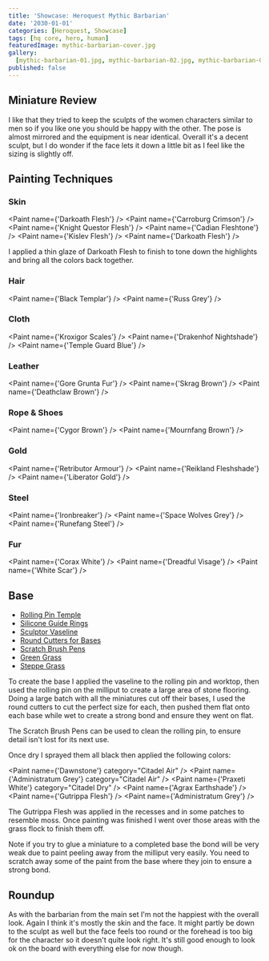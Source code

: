 ```yaml
---
title: 'Showcase: Heroquest Mythic Barbarian'
date: '2030-01-01'
categories: [Heroquest, Showcase]
tags: [hq core, hero, human]
featuredImage: mythic-barbarian-cover.jpg
gallery:
  [mythic-barbarian-01.jpg, mythic-barbarian-02.jpg, mythic-barbarian-03.jpg]
published: false
---
```



## Miniature Review

I like that they tried to keep the sculpts of the women characters similar to men so if you like one you should be
happy with the other. The pose is almost mirrored and the equipment is near identical. Overall it's a decent sculpt,
but I do wonder if the face lets it down a little bit as I feel like the sizing is slightly off.

## Painting Techniques

### Skin

<Paint name={'Darkoath Flesh'} />
<Paint name={'Carroburg Crimson'} />
<Paint name={'Knight Questor Flesh'} />
<Paint name={'Cadian Fleshtone'} />
<Paint name={'Kislev Flesh'} />
<Paint name={'Darkoath Flesh'} />

I applied a thin glaze of Darkoath Flesh to finish to tone down the highlights and bring all the colors back together.

### Hair

<Paint name={'Black Templar'} />
<Paint name={'Russ Grey'} />

### Cloth

<Paint name={'Kroxigor Scales'} />
<Paint name={'Drakenhof Nightshade'} />
<Paint name={'Temple Guard Blue'} />

### Leather

<Paint name={'Gore Grunta Fur'} />
<Paint name={'Skrag Brown'} />
<Paint name={'Deathclaw Brown'} />

### Rope & Shoes

<Paint name={'Cygor Brown'} />
<Paint name={'Mournfang Brown'} />

### Gold

<Paint name={'Retributor Armour'} />
<Paint name={'Reikland Fleshshade'} />
<Paint name={'Liberator Gold'} />

### Steel

<Paint name={'Ironbreaker'} />
<Paint name={'Space Wolves Grey'} />
<Paint name={'Runefang Steel'} />

### Fur

<Paint name={'Corax White'} />
<Paint name={'Dreadful Visage'} />
<Paint name={'White Scar'} />

## Base

- [Rolling Pin Temple](https://www.greenstuffworld.com/en/modelling-textured-rolling-pins/365-rolling-pin-hobby-roller-temple.html)
- [Silicone Guide Rings](https://www.greenstuffworld.com/en/modelling-textured-rolling-pins/540-silicone-guide-rings.html)
- [Sculptor Vaseline](https://www.greenstuffworld.com/en/sculptor-vaseline/349-sculptor-vaseline-petroleum-jelly.html)
- [Round Cutters for Bases](https://www.greenstuffworld.com/en/hobby-cutting-tools/801-round-cutters-for-bases-stainless-steel.html)
- [Scratch Brush Pens](https://www.greenstuffworld.com/en/engraving-tools/690-scratch-brush-pens.html)
- [Green Grass](https://www.thearmypainter.com/shop/us/bf4113p)
- [Steppe Grass](https://www.thearmypainter.com/shop/us/bf4115p)

To create the base I applied the vaseline to the rolling pin and worktop, then used the rolling pin on the milliput to
create a large area of stone flooring. Doing a large batch with all the miniatures cut off their bases, I used the round
cutters to cut the perfect size for each, then pushed them flat onto each base while wet to create a strong bond and
ensure they went on flat.

The Scratch Brush Pens can be used to clean the rolling pin, to ensure detail isn't lost for its next use.

Once dry I sprayed them all black then applied the following colors:

<Paint name={'Dawnstone'} category="Citadel Air" />
<Paint name={'Administratum Grey'} category="Citadel Air" />
<Paint name={'Praxeti White'} category="Citadel Dry" />
<Paint name={'Agrax Earthshade'} />
<Paint name={'Gutrippa Flesh'} />
<Paint name={'Administratum Grey'} />

The Gutrippa Flesh was applied in the recesses and in some patches to resemble moss. Once painting was finished I went
over those areas with the grass flock to finish them off.

Note if you try to glue a miniature to a completed base the bond will be very weak due to paint peeling away from the
milliput very easily. You need to scratch away some of the paint from the base where they join to ensure a strong bond.

## Roundup

As with the barbarian from the main set I'm not the happiest with the overall look. Again I think it's mostly the skin
and the face. It might partly be down to the sculpt as well but the face feels too round or the forehead is too big
for the character so it doesn't quite look right. It's still good enough to look ok on the board with everything else
for now though.
